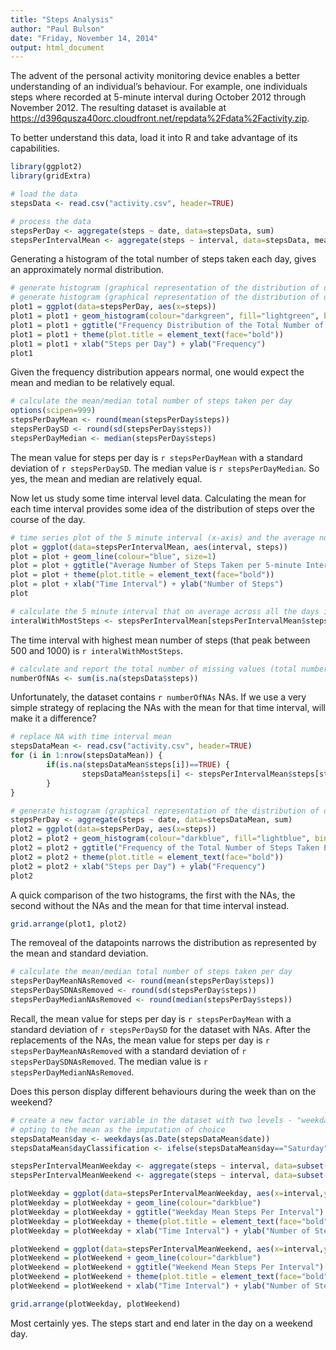 ```yaml
---
title: "Steps Analysis"
author: "Paul Bulson"
date: "Friday, November 14, 2014"
output: html_document
---
```


The advent of the personal activity monitoring device enables a better understanding of an individual's behaviour. For example, one individuals steps where recorded at 5-minute interval during October 2012 through November 2012. The resulting dataset is available at <https://d396qusza40orc.cloudfront.net/repdata%2Fdata%2Factivity.zip>.

To better understand this data, load it into R and take advantage of its capabilities.

```r
library(ggplot2)
library(gridExtra)

# load the data
stepsData <- read.csv("activity.csv", header=TRUE)

# process the data
stepsPerDay <- aggregate(steps ~ date, data=stepsData, sum)
stepsPerIntervalMean <- aggregate(steps ~ interval, data=stepsData, mean)
```

Generating a histogram of the total number of steps taken each day, gives an approximately normal distribution.

```r
# generate histogram (graphical representation of the distribution of data) of the total number of steps taken each day
# generate histogram (graphical representation of the distribution of data) of the total number of steps taken each day
plot1 = ggplot(data=stepsPerDay, aes(x=steps)) 
plot1 = plot1 + geom_histogram(colour="darkgreen", fill="lightgreen", binwidth=2000)
plot1 = plot1 + ggtitle("Frequency Distribution of the Total Number of Steps Taken Daily")
plot1 = plot1 + theme(plot.title = element_text(face="bold"))
plot1 = plot1 + xlab("Steps per Day") + ylab("Frequency")
plot1
```

Given the frequency distribution appears normal, one would expect the mean and median to be relatively equal.

```r
# calculate the mean/median total number of steps taken per day
options(scipen=999)
stepsPerDayMean <- round(mean(stepsPerDay$steps))
stepsPerDaySD <- round(sd(stepsPerDay$steps))
stepsPerDayMedian <- median(stepsPerDay$steps)
```

The mean value for steps per day is `r stepsPerDayMean` with a standard deviation of `r stepsPerDaySD`. The median value is `r stepsPerDayMedian`. So yes, the mean and median are relatively equal.

Now let us study some time interval level data. Calculating the mean for each time interval provides some idea of the distribution of steps over the course of the day.

```r
# time series plot of the 5 minute interval (x-axis) and the average number of steps taken, averages across all days (y-axis)
plot = ggplot(data=stepsPerIntervalMean, aes(interval, steps)) 
plot = plot + geom_line(colour="blue", size=1) 
plot = plot + ggtitle("Average Number of Steps Taken per 5-minute Interval")
plot = plot + theme(plot.title = element_text(face="bold"))
plot = plot + xlab("Time Interval") + ylab("Number of Steps")
plot
```

```r
# calculate the 5 minute interval that on average across all the days in the dataset contains the maximum number of steps
interalWithMostSteps <- stepsPerIntervalMean[stepsPerIntervalMean$steps==max(stepsPerIntervalMean$steps),"interval"]
```

The time interval with highest mean number of steps (that peak between 500 and 1000) is `r interalWithMostSteps`. 

```r
# calculate and report the total number of missing values (total number of rows with NA)
numberOfNAs <- sum(is.na(stepsData$steps))
```

Unfortunately, the dataset contains `r numberOfNAs` NAs. If we use a very simple strategy of replacing the NAs with the mean for that time interval, will make it a difference?

```r
# replace NA with time interval mean
stepsDataMean <- read.csv("activity.csv", header=TRUE)
for (i in 1:nrow(stepsDataMean)) {
        if(is.na(stepsDataMean$steps[i])==TRUE) {
                stepsDataMean$steps[i] <- stepsPerIntervalMean$steps[stepsPerIntervalMean$interval == stepsDataMean$interval[i]]
        }
}
```


```r
# generate histogram (graphical representation of the distribution of data) of the total number of steps taken each day
stepsPerDay <- aggregate(steps ~ date, data=stepsDataMean, sum)
plot2 = ggplot(data=stepsPerDay, aes(x=steps)) 
plot2 = plot2 + geom_histogram(colour="darkblue", fill="lightblue", binwidth=2000)
plot2 = plot2 + ggtitle("Frequency of the Total Number of Steps Taken Each Day \n(Replacing NA with interval mean)")
plot2 = plot2 + theme(plot.title = element_text(face="bold"))
plot2 = plot2 + xlab("Steps per Day") + ylab("Frequency")
plot2
```


A quick comparison of the two histograms, the first with the NAs, the second without the NAs and the mean for that time interval instead.

```r
grid.arrange(plot1, plot2)
```

The removeal of the datapoints narrows the distribution as represented by the mean and standard deviation.

```r
# calculate the mean/median total number of steps taken per day
stepsPerDayMeanNAsRemoved <- round(mean(stepsPerDay$steps))
stepsPerDaySDNAsRemoved <- round(sd(stepsPerDay$steps))
stepsPerDayMedianNAsRemoved <- round(median(stepsPerDay$steps))
```

Recall, the mean value for steps per day is `r stepsPerDayMean` with a standard deviation of `r stepsPerDaySD` for the dataset with NAs. After the replacements of the NAs, the mean value for steps per day is `r stepsPerDayMeanNAsRemoved` with a standard deviation of `r stepsPerDaySDNAsRemoved`. The median value is `r stepsPerDayMedianNAsRemoved`.

Does this person display different behaviours during the week than on the weekend? 

```r
# create a new factor variable in the dataset with two levels - "weekday" and "weekend" indicating whether a given data is a weekday or weekend day
# opting to the mean as the imputation of choice
stepsDataMean$day <- weekdays(as.Date(stepsDataMean$date))
stepsDataMean$dayClassification <- ifelse(stepsDataMean$day=="Saturday" | stepsDataMean$day=="Sunday", "weekend", "weekday")

stepsPerIntervalMeanWeekday <- aggregate(steps ~ interval, data=subset(stepsDataMean,dayClassification=="weekday"), mean)
stepsPerIntervalMeanWeekend <- aggregate(steps ~ interval, data=subset(stepsDataMean,dayClassification=="weekend"), mean)
```


```r
plotWeekday = ggplot(data=stepsPerIntervalMeanWeekday, aes(x=interval,y=steps)) 
plotWeekday = plotWeekday + geom_line(colour="darkblue")
plotWeekday = plotWeekday + ggtitle("Weekday Mean Steps Per Interval")
plotWeekday = plotWeekday + theme(plot.title = element_text(face="bold"))
plotWeekday = plotWeekday + xlab("Time Interval") + ylab("Number of Steps")

plotWeekend = ggplot(data=stepsPerIntervalMeanWeekend, aes(x=interval,y=steps)) 
plotWeekend = plotWeekend + geom_line(colour="darkblue")
plotWeekend = plotWeekend + ggtitle("Weekend Mean Steps Per Interval")
plotWeekend = plotWeekend + theme(plot.title = element_text(face="bold"))
plotWeekend = plotWeekend + xlab("Time Interval") + ylab("Number of Steps")

grid.arrange(plotWeekday, plotWeekend)
```

Most certainly yes. The steps start and end later in the day on a weekend day. 